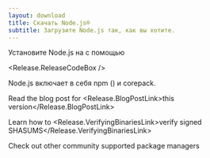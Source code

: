 ```yaml
---
layout: download
title: Скачать Node.js®️
subtitle: Загрузите Node.js так, как вы хотите.
---
```


<section>
  Установите Node.js <Release.VersionDropdown /> на  <Release.OperatingSystemDropdown /> с помощью <Release.PlatformDropdown />

  <Release.ReleaseCodeBox />
</section>

<section>
  Node.js включает в себя <LinkWithArrow href="https://npmjs.com">npm</LinkWithArrow> (<Release.NpmVersion />) и corepack.

Read the blog post for <Release.BlogPostLink>this version</Release.BlogPostLink>

Learn how to <Release.VerifyingBinariesLink>verify signed SHASUMS</Release.VerifyingBinariesLink>

Check out other community supported <LinkWithArrow href="/download/package-manager/all">package managers</LinkWithArrow>

</section>
